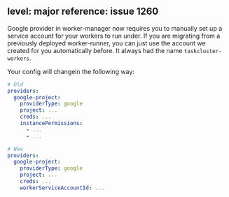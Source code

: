 level: major
reference: issue 1260
---

Google provider in worker-manager now requires you to manually set up
a service account for your workers to run under. If you are migrating
from a previously deployed worker-runner, you can just use the account
we created for you automatically before. It always had the name
`taskcluster-workers`.

Your config will changein the following way:

```yaml
# Old
providers:
  google-project:
    providerType: google
    project: ...
    creds: ...
    instancePermissions:
      - ...
      - ...

# New
providers:
  google-project:
    providerType: google
    project: ...
    creds: ...
    workerServiceAccountId: ...
```
